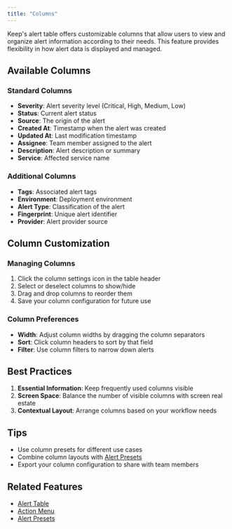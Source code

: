```yaml
---
title: "Columns"
---
```


Keep's alert table offers customizable columns that allow users to view and organize alert information according to their needs. This feature provides flexibility in how alert data is displayed and managed.

## Available Columns

### Standard Columns
- **Severity**: Alert severity level (Critical, High, Medium, Low)
- **Status**: Current alert status
- **Source**: The origin of the alert
- **Created At**: Timestamp when the alert was created
- **Updated At**: Last modification timestamp
- **Assignee**: Team member assigned to the alert
- **Description**: Alert description or summary
- **Service**: Affected service name

### Additional Columns
- **Tags**: Associated alert tags
- **Environment**: Deployment environment
- **Alert Type**: Classification of the alert
- **Fingerprint**: Unique alert identifier
- **Provider**: Alert provider source

## Column Customization

### Managing Columns
1. Click the column settings icon in the table header
2. Select or deselect columns to show/hide
3. Drag and drop columns to reorder them
4. Save your column configuration for future use

### Column Preferences
- **Width**: Adjust column widths by dragging the column separators
- **Sort**: Click column headers to sort by that field
- **Filter**: Use column filters to narrow down alerts

## Best Practices

1. **Essential Information**: Keep frequently used columns visible
2. **Screen Space**: Balance the number of visible columns with screen real estate
3. **Contextual Layout**: Arrange columns based on your workflow needs

## Tips

- Use column presets for different use cases
- Combine column layouts with [Alert Presets](/alerts/presets)
- Export your column configuration to share with team members

## Related Features

- [Alert Table](/alerts/table)
- [Action Menu](/alerts/actionmenu)
- [Alert Presets](/alerts/presets)
